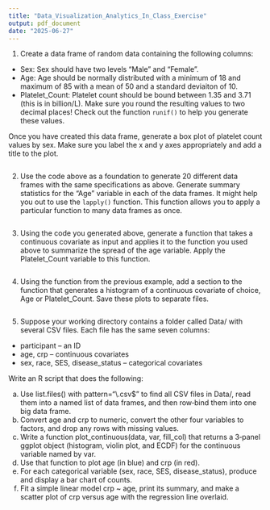 ```yaml
---
title: "Data_Visualization_Analytics_In_Class_Exercise"
output: pdf_document
date: "2025-06-27"
---
```


1) Create a data frame of random data containing the following columns:

- Sex: Sex should have two levels "Male" and "Female".
- Age: Age should be normally distributed with a minimum of 18 and maximum of 85 with a mean of 50 and a standard deviaiton of 10. 
- Platelet_Count: Platelet count should be bound between 1.35 and 3.71 (this is in billion/L). Make sure you round the resulting values to two decimal places! Check out the function `runif()` to help you generate these values. 

Once you have created this data frame, generate a box plot of platelet count values by sex. Make sure you label the x and y axes appropriately and add a title to the plot. 

```r

```

2) Use the code above as a foundation to generate 20 different data frames with the same specifications as above. Generate summary statistics for the "Age" variable in each of the data frames. It might help you out to use the `lapply()` function. This function allows you to apply a particular function to many data frames as once. 

```r

```

3) Using the code you generated above, generate a function that takes a continuous covariate as input and applies it to the function you used above to summarize the spread of the age variable. Apply the Platelet_Count variable to this function. 
```r

```

4) Using the function from the previous example, add a section to the function that generates a histogram of a continuous covariate of choice, Age or Platelet_Count. Save these plots to separate files.

```r

```

5) 
Suppose your working directory contains a folder called Data/ with several CSV files. Each file has the same seven columns:
- participant – an ID
- age, crp – continuous covariates
- sex, race, SES, disease_status – categorical covariates

Write an R script that does the following:

a) Use list.files() with pattern="\\.csv$" to find all CSV files in Data/, read them into a named list of data frames, and then row‐bind them into one big data frame.
b) Convert age and crp to numeric, convert the other four variables to factors, and drop any rows with missing values.
c) Write a function plot_continuous(data, var, fill_col) that returns a 3‐panel ggplot object (histogram, violin plot, and ECDF) for the continuous variable named by var.
d) Use that function to plot age (in blue) and crp (in red).
e) For each categorical variable (sex, race, SES, disease_status), produce and display a bar chart of counts.
f) Fit a simple linear model crp ~ age, print its summary, and make a scatter plot of crp versus age with the regression line overlaid.

```r

```